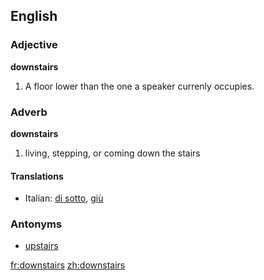 ==English==

===Adjective===
'''downstairs'''
#A floor lower than the one a speaker currenly occupies.

===Adverb===
'''downstairs'''
# living, stepping, or coming down the stairs

====Translations====
{{top}}
*Italian: [[di sotto]], [[giù]]
{{mid}}
{{bottom}}

===Antonyms===
*[[upstairs]]

[[fr:downstairs]]
[[zh:downstairs]]